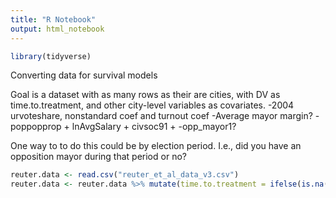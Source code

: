 ```yaml
---
title: "R Notebook"
output: html_notebook
---
```


```r
library(tidyverse)
```


Converting data for survival models

Goal is a dataset with as many rows as their are cities, with DV as time.to.treatment, and other city-level variables as covariates.
-2004 urvoteshare, nonstandard coef and turnout coef
-Average mayor margin?
-poppopprop + lnAvgSalary + civsoc91 + 
-opp_mayor1? 

One way to to do this could be by election period.
I.e., did you have an opposition mayor during that period or no? 

```r
reuter.data <- read.csv("reuter_et_al_data_v3.csv")
reuter.data <- reuter.data %>% mutate(time.to.treatment = ifelse(is.na(cancel.year) == T, 13, cancel.year-1999))

```

